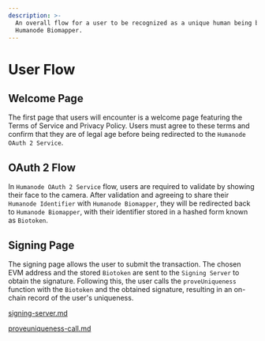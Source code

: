 ```yaml
---
description: >-
  An overall flow for a user to be recognized as a unique human being by
  Humanode Biomapper.
---
```


# User Flow

## Welcome Page

The first page that users will encounter is a welcome page featuring the Terms of Service and Privacy Policy. Users must agree to these terms and confirm that they are of legal age before being redirected to the `Humanode OAuth 2 Service`.

## OAuth 2 Flow

In `Humanode OAuth 2 Service` flow, users are required to validate by showing their face to the camera. After validation and agreeing to share their `Humanode Identifier` with `Humanode Biomapper`, they will be redirected back to `Humanode Biomapper`, with their identifier stored in a hashed form known as `Biotoken`.

## Signing Page

The signing page allows the user to submit the transaction. The chosen EVM address and the stored `Biotoken` are sent to the `Signing Server` to obtain the signature. Following this, the user calls the `proveUniqueness` function with the `Biotoken` and the obtained signature, resulting in an on-chain record of the user's uniqueness.

[signing-server.md](implementation-details/signing-server.md)

[proveuniqueness-call.md](implementation-details/proveuniqueness-call.md)
